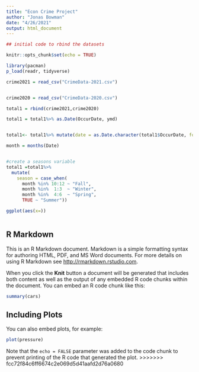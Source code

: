 ```yaml
---
title: "Econ Crime Project"
author: "Jonas Bowman"
date: "4/26/2021"
output: html_document
---
```


```r

## initial code to rbind the datasets

knitr::opts_chunk$set(echo = TRUE)

library(pacman)
p_load(readr, tidyverse)

crime2021 = read_csv("CrimeData-2021.csv")


crime2020 = read_csv("CrimeData-2020.csv")

total1 = rbind(crime2021,crime2020)

total1 = total1%>% as.Date(OccurDate, ymd)


total1<- total1%>% mutate(date = as.Date.character(total1$OccurDate, format = "%m/%d/%Y")) 

month = months(Date)


#create a seasons variable
total1 =total1%>%
  mutate(
    season = case_when(
      month %in% 10:12 ~ "Fall",
      month %in%  1:3  ~ "Winter",
      month %in%  4:6  ~ "Spring",
      TRUE ~ "Summer"))

ggplot(aes(x=))



```





## R Markdown

This is an R Markdown document. Markdown is a simple formatting syntax for authoring HTML, PDF, and MS Word documents. For more details on using R Markdown see <http://rmarkdown.rstudio.com>.

When you click the **Knit** button a document will be generated that includes both content as well as the output of any embedded R code chunks within the document. You can embed an R code chunk like this:

```r
summary(cars)
```

## Including Plots

You can also embed plots, for example:

```r
plot(pressure)
```

Note that the `echo = FALSE` parameter was added to the code chunk to prevent printing of the R code that generated the plot.
>>>>>>> fcc72f84c6ff6674c2e069d5d41aafd2d76a0680
